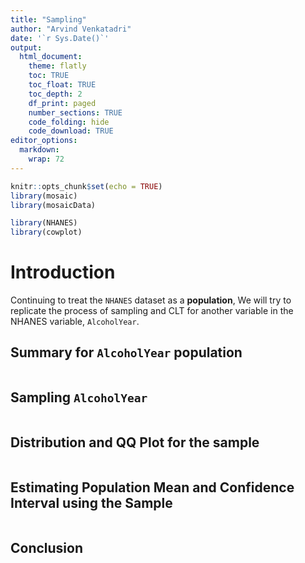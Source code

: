 ```yaml
---
title: "Sampling"
author: "Arvind Venkatadri"
date: '`r Sys.Date()`'
output:
  html_document:
    theme: flatly
    toc: TRUE
    toc_float: TRUE
    toc_depth: 2
    df_print: paged
    number_sections: TRUE
    code_folding: hide
    code_download: TRUE
editor_options: 
  markdown: 
    wrap: 72
---
```


```r
knitr::opts_chunk$set(echo = TRUE)
library(mosaic)
library(mosaicData)

library(NHANES)
library(cowplot)

```

# Introduction

Continuing to treat the `NHANES` dataset as a **population**, We will try to replicate the process of sampling and CLT for another variable in the NHANES variable, `AlcoholYear`.

## Summary for `AlcoholYear` population

```r

```



## Sampling `AlcoholYear`

```r

```

## Distribution and QQ Plot for the sample

```r

```






## Estimating Population Mean and Confidence Interval using the Sample


```r

```

## Conclusion


